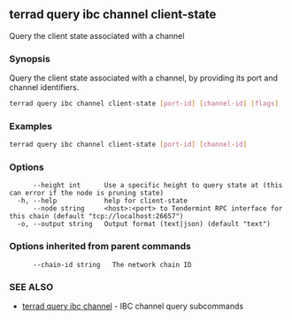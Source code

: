 ## terrad query ibc channel client-state

Query the client state associated with a channel

### Synopsis

Query the client state associated with a channel, by providing its port and channel identifiers.

```sh Terrad
terrad query ibc channel client-state [port-id] [channel-id] [flags]
```

### Examples

```sh Terrad
terrad query ibc channel client-state [port-id] [channel-id]
```

### Options

```
      --height int      Use a specific height to query state at (this can error if the node is pruning state)
  -h, --help            help for client-state
      --node string     <host>:<port> to Tendermint RPC interface for this chain (default "tcp://localhost:26657")
  -o, --output string   Output format (text|json) (default "text")
```

### Options inherited from parent commands

```
      --chain-id string   The network chain ID
```

### SEE ALSO

* [terrad query ibc channel](terrad_query_ibc_channel.md)	 - IBC channel query subcommands


